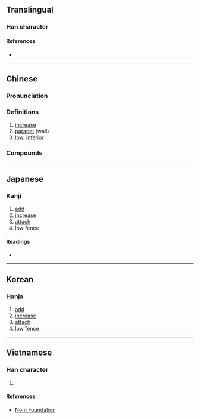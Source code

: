 {{character info/new}}
==Translingual==

===Han character===
{{Han char|rn=32|rad=土|as=08|sn=11|four=46140|canj=GHWJ|ids=⿰土卑}}

====References====
* {{Han ref|kx=0230.290|dkj=05167|dj=0466.330|hdz=10454.050|uh=57E4|ud=22500|bh=B0F1|bd=45297}}

----

==Chinese==
{{zh-forms}}

===Pronunciation===
{{zh-pron
|m=pí
|m-s=
|dg=
|c=pei4
|c-t=
|g=
|h=pfs=
|j=
|mb=
|md=
|mn=pi
|mn-t=
|w=
|x=
|mc=y
|oc=y
|cat=n
}}

===Definitions===
{{zh-hanzi}}

# [[increase]]
# [[parapet]] (wall)
# [[low]], [[inferior]]

===Compounds===
{{zh-der|埤堄|大埤湖|埤雅|埤溼|埤頭鄉|虎頭埤|新埤|大埤}}

----

==Japanese==

===Kanji===
{{ja-kanji|grade=|rs=土08}}

# [[add]]
# [[increase]]
# [[attach]]
# low fence

====Readings====
* {{ja-readings|on=[[ひ]] (hi), [[び]] (bi), [[へい]] (hei)|kun=[[ます]] (masu), [[あたへる]] (ataheru), [[たすける]] (tasukeru), [[ひくいひめがき]] (hikuihimegaki)}}

----

==Korean==

===Hanja===
{{ko-hanja|hangeul=비|rv=bi|mr=pi}}

# [[add]]
# [[increase]]
# [[attach]]
# low fence

----

==Vietnamese==

===Han character===
{{vi-hantu|[[bì]]|rs=土08}}

# {{defn|lang=vi|sort=土08}}

====References====
* [http://nomfoundation.org/common/nom_details.php?codepoint=57e4 Nom Foundation]